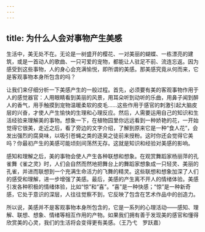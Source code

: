 ```yaml
---
---
---
```

title: 为什么人会对事物产生美感
---




生活中，美无处不在。无论是一树盛开的樱花、一对美丽的蝴蝶、一栋漂亮的建筑，或是一首动人的歌曲、一只可爱的宠物，都能让人驻足不前、流连忘返。因为感受到这些事物，人的身心会充满愉悦，即所谓的美感。那美感究竟从何而来，它是客观事物本身所包含的吗？

让我们来仔细分析一下美感产生的一般过程。首先，必须要有美的客观事物作用于人的感觉器官：人用眼睛看到美丽的风景，用耳朵听到动听的乐曲，用鼻子闻到醉人的香气，用手触摸到宠物温暖柔软的皮毛……这些作用于感官的刺激引起大脑皮层的兴奋，才使人产生愉快的生理和心理反应。然后，人需要运用自己的知识和生活经验来理解美的事物。想象一下，在植物园里你远远看到一种娇艳的花，一开始觉得它很美，走近之后，看了旁边的文字介绍，了解到原来它是一种“食人花”，会发出强烈的腐臭味，以吸引苍蝇之类的逐臭之徒前来授粉。这时你还会觉得它美吗？你最初产生的美感可能顷刻间荡然无存。这就是知识和经验对美感的影响。





感知和理解之后，美的事物会使人产生各种联想和想象。在观赏舞蹈家杨丽萍的孔雀舞《雀之灵》时，人们会自然而然地把舞台上的舞蹈家想象成一只轻灵、美丽的孔雀，并进而联想到一个充满生命活力的飞舞的精灵。这些联想和想象加深了人们的感受和理解，进一步增强了美感。最后，美感的产生离不开人的情绪体验。美感引发各种积极的情绪体验，比如“惊”和“喜”。“喜”是一种快感；“惊”是一种新奇感，它处于意识的深层，人往往觉察不到，它反映了包含在艺术作品中的创造力。

所以说，美感并不是客观事物本身所包含的，它是一系列的心理活动——感知、理解、联想、想象、情绪等相互作用的产物。如果我们拥有善于发现美的感官和懂得欣赏美的心灵，我们的生活将会变得更有美感。（王乃弋　罗跃嘉）